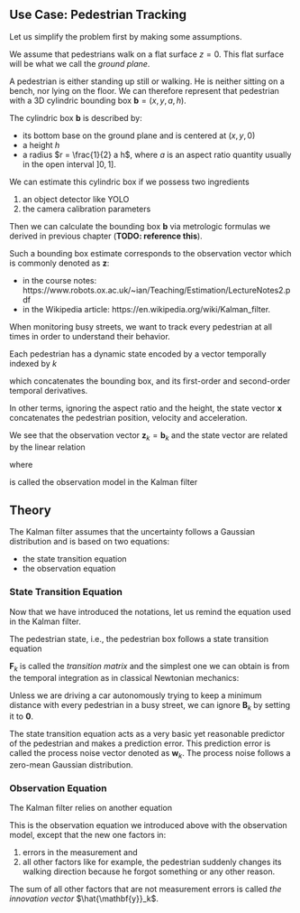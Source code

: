 ## Use Case: Pedestrian Tracking

Let us simplify the problem first by making some assumptions.

We assume that pedestrians walk on a flat surface $z = 0$. This flat surface
will be what we call the *ground plane*.

A pedestrian is either standing up still or walking. He is neither sitting on a
bench, nor lying on the floor. We can therefore represent that pedestrian with a
3D cylindric bounding box $\mathbf{b} = (x, y, a, h)$.

The cylindric box $\mathbf{b}$ is described by: 

- its bottom base on the ground plane and is centered at $(x, y, 0)$
- a height $h$
- a radius $r = \frac{1}{2} a h$, where $a$ is an aspect ratio quantity usually
  in the open interval $]0, 1]$.

We can estimate this cylindric box if we possess two ingredients

1. an object detector like YOLO
2. the camera calibration parameters

Then we can calculate the bounding box $\mathbf{b}$ via metrologic formulas we
derived in previous chapter (**TODO: reference this**).

Such a bounding box estimate corresponds to the observation vector which is
commonly denoted as $\mathbf{z}$:

- in the course notes: https://www.robots.ox.ac.uk/~ian/Teaching/Estimation/LectureNotes2.pdf
- in the Wikipedia article: https://en.wikipedia.org/wiki/Kalman_filter.

When monitoring busy streets, we want to track every pedestrian at all times in
order to understand their behavior.

Each pedestrian has a dynamic state encoded by a vector temporally indexed by
$k$

\begin{equation}
\mathbf{x}_k = \begin{bmatrix}
    \mathbf{b}_k \\
    \dot{\mathbf{b}}_k \\
    \ddot{\mathbf{b}}_k
  \end{bmatrix},
\end{equation}

which concatenates the bounding box, and its first-order and second-order
temporal derivatives.

In other terms, ignoring the aspect ratio and the height, the state vector
$\mathbf{x}$ concatenates the pedestrian position, velocity and acceleration.

We see that the observation vector $\mathbf{z}_k = \mathbf{b}_k$ and the
state vector are related by the linear relation 

\begin{equation}
  \mathbf{z}_k = \mathbf{H}_k \mathbf{x}_k
\end{equation}

where 

\begin{equation}
  \mathbf{H}_k = \begin{bmatrix}
    \mathbf{I}_4 & \mathbf{0}_{4 \times 8} \\
    \mathbf{0}_{8 \times 4} & \mathbf{0}_{8 \times 8} \\
\end{bmatrix}
\end{equation}

is called the observation model in the Kalman filter

## Theory

The Kalman filter assumes that the uncertainty follows a Gaussian distribution
and is based on two equations:

- the state transition equation
- the observation equation

### State Transition Equation

Now that we have introduced the notations, let us remind the equation used in
the Kalman filter.

The pedestrian state, i.e., the pedestrian box follows a state transition
equation

\begin{equation}
  \mathbf{x}_{k + 1} =
    \mathbf{F}_k \mathbf{x}_k +
    \mathbf{B}_k \mathbf{u}_k +
    \mathbf{w}_k
\end{equation}

$\mathbf{F}_k$ is called the *transition matrix* and the simplest one we can
obtain is from the temporal integration as in classical Newtonian mechanics:

\begin{equation}
  \mathbf{b}_{k+1} =
    \mathbf{b}_k +
    \dot{\mathbf{b}}_k (t_{k+1} - t_k) +
    \frac{1}{2} \ddot{\mathbf{b}}_k (t_{k+1} - t_k)^2
\end{equation}

Unless we are driving a car autonomously trying to keep a minimum distance with
every pedestrian in a busy street, we can ignore $\mathbf{B}_k$ by setting it to
$\mathbf{0}$.

The state transition equation acts as a very basic yet reasonable predictor of
the pedestrian and makes a prediction error. This prediction error is called the
process noise vector denoted as $\mathbf{w}_k$. The process noise follows a
zero-mean Gaussian distribution.


### Observation Equation

The Kalman filter relies on another equation

\begin{equation}
  \mathbf{z}_k = \mathbf{H}_k \mathbf{x}_k + \mathbf{v}_k
\end{equation}

This is the observation equation we introduced above with the observation model,
except that the new one factors in:

1. errors in the measurement and
2. all other factors like for example, the pedestrian suddenly changes its
   walking direction because he forgot something or any other reason.

The sum of all other factors that are not measurement errors is called *the
innovation vector* $\hat{\mathbf{y}}_k$.
